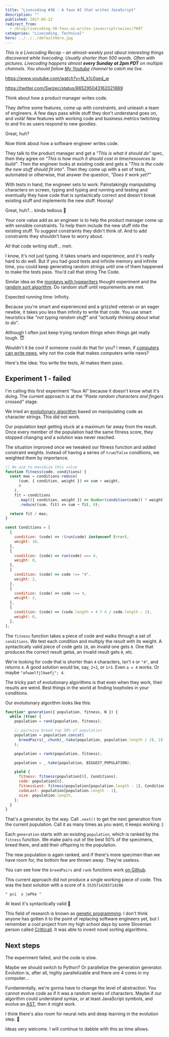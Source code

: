 ```yaml
---
title: "Livecoding #38 - A faux AI that writes JavaScript"
description: ""
published: 2017-05-22
redirect_from:
  - /blog/livecoding-38-faux-ai-writes-javascript/swizec/7607
categories: "Livecoding, Technical"
hero: ../../../defaultHero.jpg
---
```


_This is a Livecoding Recap – an almost-weekly post about interesting things discovered while livecoding. Usually shorter than 500 words. Often with pictures. Livecoding happens almost **every Sunday at 2pm PDT** on multiple channels. You should follow [My Youtube](https://www.youtube.com/channel/UCoyHgaeLLI7Knp7LDHOwZMw) channel to catch me live._

https://www.youtube.com/watch?v=N_k1c0sed_w

https://twitter.com/Swizec/status/865295043162021889

Think about how a product manager writes code.

They define some features, come up with constraints, and unleash a team of engineers. A few days pass while stuff they don't understand goes on, and voilà! New features with working code and business metrics twitching to and fro as users respond to new goodies.

Great, huh?

Now think about how a software engineer writes code.

They talk to the product manager and get a _"This is what it should do"_ spec, then they agree on _"This is how much it should cost in time/resources to build"_. Then the engineer looks at existing code and gets a _"This is the code the new stuff should fit into"_. Then they come up with a set of tests, automated or otherwise, that answer the question, _"Does it work yet?"_

With tests in hand, the engineer sets to work. Painstakingly manipulating characters on screen, typing and typing and running and testing and eventually they have code that is syntactically correct and doesn't break existing stuff and implements the new stuff. Hooray!

Great, huh?… kinda tedious 🤔

Your core value add as an engineer is to help the product manager come up with sensible constraints. To help them include the new stuff into the existing stuff. To suggest constraints they didn't think of. And to add constraints they shouldn't have to worry about.

All that code writing stuff… meh.

I know, it's not just typing. It takes smarts and experience, and it's really hard to do well. But if you had good tests and infinite memory and infinite time, you could keep generating random strings until one of them happened to make the tests pass. You'd call that string The Code.

Similar idea as the [monkeys with typewriters](https://en.wikipedia.org/wiki/Monkey_typewriter_theory) thought experiment and the [random sort algorithm](https://en.wikipedia.org/wiki/Bogosort). Do random stuff until requirements are met.

Expected running time: Infinity.

Because you're smart and experienced and a grizzled veteran or an eager newbie, it takes you less than infinity to write that code. You use smart heuristics like _"not typing random stuff"_ and _"actually thinking about what to do"_.

Although I often just keep trying random things when things get really tough. 😇

Wouldn't it be cool if someone could do that for you? I mean, if [computers can write news](https://www.wired.com/2015/10/this-news-writing-bot-is-now-free-for-everyone/), why not the code that makes computers write news?

Here's the idea: You write the tests, AI makes them pass.

## Experiment 1 - failed

I'm calling this first experiment “faux AI” because it doesn't know what it's doing. The current approach is at the _"Paste random characters and fingers crossed"_ stage.

We tried an [evolutionary algorithm](https://en.wikipedia.org/wiki/Evolutionary_algorithm) based on manipulating code as character strings. This did not work.

Our population kept getting stuck at a maximum far away from the result. Once every member of the population had the same fitness score, they stopped changing and a solution was never reached.

The situation improved once we tweaked our fitness function and added constraint weights. Instead of having a series of `true`/`false` conditions, we weighted them by importance.

```javascript
// We aim to maximize this value
function fitness(code, conditions) {
  const max = conditions.reduce(
      (sum, { condition, weight }) => sum + weight,
      0
    ),
    fit = conditions
      .map(({ condition, weight }) => Number(condition(code)) * weight)
      .reduce((sum, fit) => sum + fit, 0);

  return fit / max;
}

const Conditions = [
  {
    condition: (code) => !(run(code) instanceof Error),
    weight: 10,
  },
  {
    condition: (code) => run(code) === 4,
    weight: 8,
  },
  {
    condition: (code) => code !== "4",
    weight: 2,
  },
  {
    condition: (code) => code !== 4,
    weight: 2,
  },
  {
    condition: (code) => (code.length > 4 ? 4 / code.length : 1),
    weight: 6,
  },
];
```

The `fitness` function takes a piece of code and walks through a set of `conditions`. We test each condition and multiply the result with its weight. A syntactically valid piece of code gets `10`, an invalid one gets `0`. One that produces the correct result gets`8`, an invalid result gets `0`, etc.

We're looking for code that is shorter than `4` characters, isn't `4` or `"4"`, and returns `4`. A good solution would be, say, `2+2`, or `1+3`. Even `a = 4` works. Or maybe `"afwaelfjlkwefj"; 4`.

The tricky part of evolutionary algorithms is that even when they work, their results are weird. Best things in the world at finding loopholes in your conditions.

Our evolutionary algorithm looks like this:

```javascript
function* generation({ population, fitness, N }) {
  while (true) {
    population = rank(population, fitness);

    // pairwise breed top 50% of population
    population = population.concat(
      breedPairs(_.chunk(_.take(population, population.length / 2), 2))
    );

    population = rank(population, fitness);

    population = _.take(population, BIGGEST_POPULATION);

    yield {
      fitness: fitness(population[0], Conditions),
      code: population[0],
      fitnessLast: fitness(population[population.length - 1], Conditions),
      codeLast: population[population.length - 1],
      size: population.length,
    };
  }
}
```

That's a generator, by the way. Call `.next()` to get the next generation from the current population. Call it as many times as you want; it keeps working :)

Each `generation` starts with an existing `population`, which is ranked by the `fitness` function. We make pairs out of the best 50% of the specimens, breed them, and add their offspring to the population.

The new population is again ranked, and if there's more specimen than we have room for, the bottom few are thrown away. They're useless.

You can see how the `breedPairs` and `rank` functions work [on Github](https://github.com/Swizec/faux-js-ai).

This current approach did not produce a single working piece of code. This was the best solution with a score of `0.5535714285714286`

    " pci  s |ePke "

At least it's syntactically valid 🤔

This field of research is known as [genetic programming](https://en.wikipedia.org/wiki/Genetic_programming). I don't think anyone has gotten it to the point of replacing software engineers yet, but I remember a cool project from my high school days by some Slovenian person called [Critticall](http://www.critticall.com/). It was able to invent novel sorting algorithms.

## Next steps

The experiment failed, and the code is slow.

Maybe we should switch to Python? Or parallelize the generation generator. Evolution is, after all, highly parallelizable and there _are_ 4 cores in my computer…

Fundamentally, we're gonna have to change the level of abstraction. You cannot evolve code as if it was a random series of characters. Maybe if our algorithm could understand syntax, or at least JavaScript symbols, and evolve an [AST](https://en.wikipedia.org/wiki/Abstract_syntax_tree), then it might work.

I think there's also room for neural nets and deep learning in the evolution step. 🤔

Ideas very welcome. I will continue to dabble with this as time allows.
